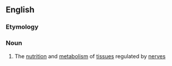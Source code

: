 ==English==

===Etymology===
{{confix|neuro|trophy}}

===Noun===
{{en-noun|-}}

# {{context|biology|lang=en}} The [[nutrition]] and [[metabolism]] of [[tissue]]s regulated by [[nerve]]s